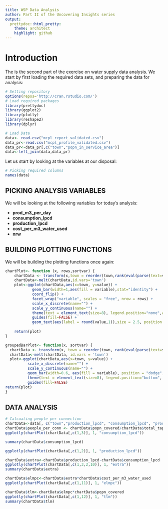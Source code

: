 ```yaml
---
title: WSP Data Analysis
author: Part II of the Uncovering Insights series
output:
  prettydoc::html_pretty:
    theme: architect
    highlight: github
---
```




# Introduction

The is the second part of the  exercise on water supply data analysis. We start by first loading the required data sets, and preparing the data for analysis:

```r
# Setting repository
options(repos='http://cran.rstudio.com/')
# Load required packages
library(prettydoc)
library(ggplot2)
library(plotly)
library(reshape2)
library(dplyr)

# Load Data
data<- read.csv("mcpl_report_validated.csv")
data_pr<-read.csv("mcpl_profile_validated.csv")
data_pr<-data_pr[,c("town","popn_in_service_area")]
data<-left_join(data,data_pr)
```

Let us start by looking at the variables at our disposal:

```r
# Picking required columns
names(data)
```

## PICKING ANALYSIS VARIABLES

We will be looking at the following variables for today's analysis:

* <b>prod_m3_per_day</b>              
* <b>consumption_lpcd</b>
* <b>production_lpcd</b> 
* <b>cost_per_m3_water_used</b>
* <b>nrw</b>

## BUILDING PLOTTING FUNCTIONS

We will be building the plotting functions once again:

```r
chartPlot<- function (x, rows,sortvar) {
    chartData <- transform(x,town = reorder(town,rank(eval(parse(text=sortvar)))))
    chartData<-melt(chartData,id.vars='town')
    plot<-ggplot(chartData,aes(x=town, y=value)) +
            geom_bar(width=1,aes(fill = variable),stat="identity") +
            coord_flip() +
            facet_wrap("variable", scales = "free", nrow = rows) +
            scale_x_discrete(name="") +
            scale_y_continuous(name="") +
            theme(text = element_text(size=8), legend.position="none",axis.ticks.x=element_blank()) +
            guides(fill=FALSE) +
            geom_text(aes(label = round(value,1)),size = 2.5, position = position_stack(vjust = 0.5))
     
    return(plot)
}

groupedBarPlot<- function(x, sortvar) {
  chartData <- transform(x, town = reorder(town, rank(eval(parse(text=sortvar)))))
  chartData<-melt(chartData, id.vars = 'town')
  plot<-ggplot(chartData,aes(x=town, y=value)) +   
          scale_x_discrete(name="") +
          scale_y_continuous(name="") +
          geom_bar(width=0.6, aes(fill = variable), position = "dodge", stat="identity") +
          theme(text = element_text(size=8), legend.position="bottom", axis.ticks.x=element_blank(), axis.text.x =element_text(angle = 90,hjust = 1)) +
          guides(fill=FALSE)
return(plot)
}
```

## DATA ANALYSIS

```r
# Calcuating people per connection
chartData<-data[, c("town","production_lpcd", "consumption_lpcd", "prod_m3_per_day", "nrw","popn_covered", "total_taps", "cost_per_m3_water_used")]
chartData$people_per_conn <- chartData$popn_covered/chartData$total_taps
ggplotly(chartPlot(chartData[,c(1,3)], 1, "consumption_lpcd"))

summary(chartData$consumption_lpcd)

ggplotly(chartPlot(chartData[,c(1,2)], 1, "production_lpcd"))

chartData$extra<-chartData$production_lpcd-chartData$consumption_lpcd
ggplotly(chartPlot(chartData[,c(1,3,2,10)], 1, "extra"))
summary(chartData$extra)

chartData$elmpc<-chartData$extra*chartData$cost_per_m3_water_used
ggplotly(chartPlot(chartData[,c(1,11)], 1, "elmpc"))

chartData$tlm<-chartData$elmpc*chartData$popn_covered
ggplotly(chartPlot(chartData[,c(1,12)], 1, "tlm"))
summary(chartData$tlm)

```

